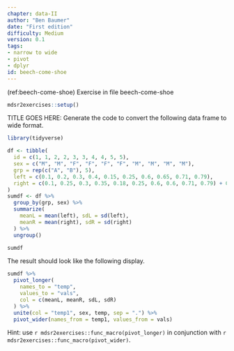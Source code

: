 ```yaml
---
chapter: data-II
author: "Ben Baumer"
date: "First edition"
difficulty: Medium
version: 0.1
tags:
- narrow to wide
- pivot
- dplyr
id: beech-come-shoe
---
```


(ref:beech-come-shoe) Exercise in file beech-come-shoe

```r
mdsr2exercises::setup()
```

TITLE GOES HERE: Generate the code to convert the following data frame to wide format.

```r
library(tidyverse)

df <- tibble(
  id = c(1, 1, 2, 2, 3, 3, 4, 4, 5, 5),
  sex = c("M", "M", "F", "F", "F", "F", "M", "M", "M", "M"),
  grp = rep(c("A", "B"), 5),
  left = c(0.1, 0.2, 0.3, 0.4, 0.15, 0.25, 0.6, 0.65, 0.71, 0.79),
  right = c(0.1, 0.25, 0.3, 0.35, 0.18, 0.25, 0.6, 0.6, 0.71, 0.79) + 0.1
)
sumdf <- df %>%
  group_by(grp, sex) %>%
  summarize(
    meanL = mean(left), sdL = sd(left),
    meanR = mean(right), sdR = sd(right)
  ) %>%
  ungroup()
```

```r
sumdf
```

The result should look like the following display.

```r
sumdf %>%
  pivot_longer(
    names_to = "temp", 
    values_to = "vals", 
    col = c(meanL, meanR, sdL, sdR)
  ) %>%
  unite(col = "temp1", sex, temp, sep = ".") %>%
  pivot_wider(names_from = temp1, values_from = vals)
```

Hint: use `r mdsr2exercises::func_macro(pivot_longer)` in conjunction with `r mdsr2exercises::func_macro(pivot_wider)`.

<!--begin-answer-->
```r
```
<!--end-answer-->

